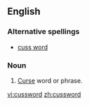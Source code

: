 ==English==
===Alternative spellings===
*[[cuss word]]
===Noun===
{{en-noun}}
#{{slang}} [[curse|Curse]] word or phrase.

[[vi:cussword]]
[[zh:cussword]]